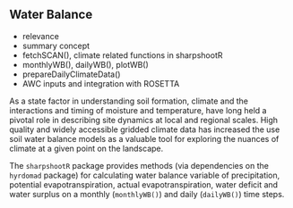 
## Water Balance

  * relevance
  * summary concept
  * fetchSCAN(), climate related functions in sharpshootR
  * monthlyWB(), dailyWB(), plotWB()
  * prepareDailyClimateData()
  * AWC inputs and integration with ROSETTA
  
As a state factor in understanding soil formation, climate and the interactions and timing of moisture and temperature, have long held a pivotal role in describing site dynamics at local and regional scales.  High quality and widely accessible gridded climate data has increased the use soil water balance models as a valuable tool for exploring the nuances of climate at a given point on the landscape.   

The `sharpshootR` package provides methods (via dependencies on the `hyrdomad` package) for calculating water balance variable of precipitation, potential evapotranspiration, actual evapotranspiration, water deficit and water surplus on a monthly (`monthlyWB()`) and daily (`dailyWB()`) time steps.  
